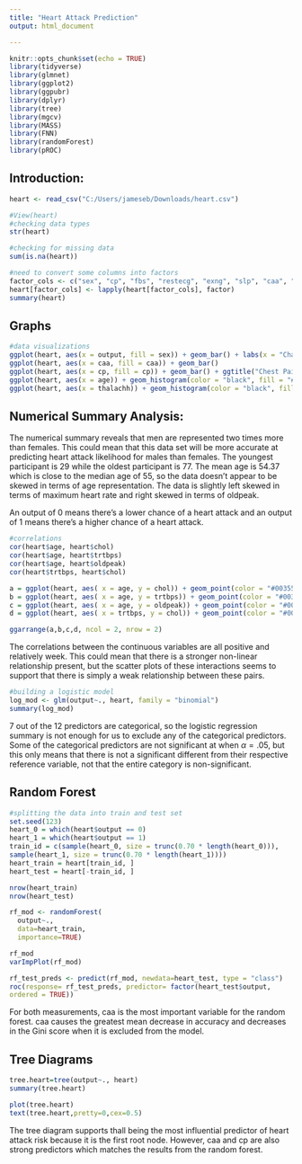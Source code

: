 ---
title: "Heart Attack Prediction"
output: html_document

---

```{r setup, include=FALSE, warning=FALSE}
knitr::opts_chunk$set(echo = TRUE)
library(tidyverse)
library(glmnet)
library(ggplot2)
library(ggpubr)
library(dplyr)
library(tree)
library(mgcv)
library(MASS)
library(FNN)
library(randomForest)
library(pROC)
```

## Introduction:


```{r, include = FALSE, echo = FALSE}
heart <- read_csv("C:/Users/jameseb/Downloads/heart.csv")
```

```{r, echo = FALSE, include=FALSE}
#View(heart)
#checking data types
str(heart)
```

```{r}
#checking for missing data
sum(is.na(heart))
```

```{r}
#need to convert some columns into factors
factor_cols <- c("sex", "cp", "fbs", "restecg", "exng", "slp", "caa", "thall", "output")
heart[factor_cols] <- lapply(heart[factor_cols], factor)
summary(heart)
```


## Graphs
```{r, fig.width = 5, fig.height = 4}
#data visualizations
ggplot(heart, aes(x = output, fill = sex)) + geom_bar() + labs(x = "Chance of Heart Attack")
ggplot(heart, aes(x = caa, fill = caa)) + geom_bar()
ggplot(heart, aes(x = cp, fill = cp)) + geom_bar() + ggtitle("Chest Pain Type") 
ggplot(heart, aes(x = age)) + geom_histogram(color = "black", fill = "#003554") + ggtitle("Age Distribution")
ggplot(heart, aes(x = thalachh)) + geom_histogram(color = "black", fill = "#003554") + ggtitle("Maximum Heart Rate Distribution") + xlab("Maximum Heart Rate")
```

## Numerical Summary Analysis:

The numerical summary reveals that men are represented two times more than females. This could mean that this data set will be more accurate at predicting heart attack likelihood for males than females. The youngest participant is 29 while the oldest participant is 77. The mean age is 54.37 which is close to the median age of 55, so the data doesn't appear to be skewed in terms of age representation. The data is slightly left skewed in terms of maximum heart rate and right skewed in terms of oldpeak.

An output of 0 means there's a lower chance of a heart attack and an output of 1 means there's a higher chance of a heart attack.

```{r,results=FALSE}
#correlations
cor(heart$age, heart$chol)
cor(heart$age, heart$trtbps)
cor(heart$age, heart$oldpeak)
cor(heart$trtbps, heart$chol)
```

```{r, fig.width = 12, fig.height = 8}
a = ggplot(heart, aes( x = age, y = chol)) + geom_point(color = "#003554") + geom_smooth(method = "lm") + theme_bw() + labs(title = "Age and Cholesterol (r = .21)", x = "Age", y = "Cholesterol")
b = ggplot(heart, aes( x = age, y = trtbps)) + geom_point(color = "#003554") + geom_smooth(method = "lm") + theme_bw() + labs(title = " Age and Resting Blood Pressure (r = .28)", y = "Systolic Blood Pressure (mm/Hg)", x = "Age")
c = ggplot(heart, aes( x = age, y = oldpeak)) + geom_point(color = "#003554") + geom_smooth(method = "lm") + theme_bw() + labs(title = "Age and Oldpeak (r = .21)", x = "Age")
d = ggplot(heart, aes( x = trtbps, y = chol)) + geom_point(color = "#003554") + geom_smooth(method = "lm") + theme_bw() + labs(title = "Cholesterol and Resting Blood Pressure (r = .12)", y = "Cholesterol", x = "Systolic Blood Pressure (mm/Hg)")

ggarrange(a,b,c,d, ncol = 2, nrow = 2)
```

The correlations between the continuous variables are all positive and relatively week. This could mean that there is a stronger non-linear relationship present, but the scatter plots of these interactions seems to support that there is simply a weak relationship between these pairs.


```{r}
#building a logistic model
log_mod <- glm(output~., heart, family = "binomial")
summary(log_mod)
```

7 out of the 12 predictors are categorical, so the logistic regression summary is not enough for us to exclude any of the categorical predictors. Some of the categorical predictors are not significant at when $\alpha = .05$, but this only means that there is not a significant different from their respective reference variable, not that the entire category is non-significant. 

## Random Forest

```{r}
#splitting the data into train and test set
set.seed(123)
heart_0 = which(heart$output == 0)
heart_1 = which(heart$output == 1)
train_id = c(sample(heart_0, size = trunc(0.70 * length(heart_0))),
sample(heart_1, size = trunc(0.70 * length(heart_1))))
heart_train = heart[train_id, ]
heart_test = heart[-train_id, ]

nrow(heart_train)
nrow(heart_test)
```


```{r}
rf_mod <- randomForest(
  output~.,
  data=heart_train,
  importance=TRUE) 

rf_mod
varImpPlot(rf_mod)

rf_test_preds <- predict(rf_mod, newdata=heart_test, type = "class")
roc(response= rf_test_preds, predictor= factor(heart_test$output, 
ordered = TRUE))
```

For both measurements, caa is the most important variable for the random forest. caa causes the greatest mean decrease in accuracy and decreases in the Gini score when it is excluded from the model.


## Tree Diagrams
```{r}
tree.heart=tree(output~., heart)
summary(tree.heart)
```


```{r}
plot(tree.heart) 
text(tree.heart,pretty=0,cex=0.5)
```

The tree diagram supports thall being the most influential predictor of heart attack risk because it is the first root node. However, caa and cp are also strong predictors which matches the results from the random forest.
